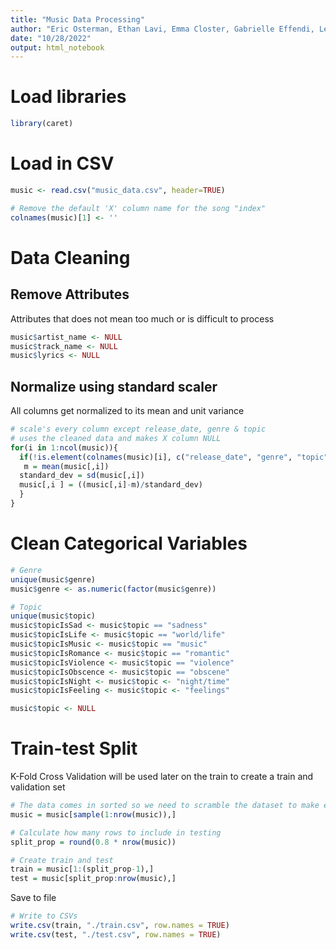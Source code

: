 ---
title: "Music Data Processing"
author: "Eric Osterman, Ethan Lavi, Emma Closter, Gabrielle Effendi, Lester Huang"
date: "10/28/2022"
output: html_notebook
---

# Load libraries

```{r}
library(caret)
```

# Load in CSV

```{r}
music <- read.csv("music_data.csv", header=TRUE)

# Remove the default 'X' column name for the song "index"
colnames(music)[1] <- ''
```

# Data Cleaning

## Remove Attributes

Attributes that does not mean too much or is difficult to process

```{r}
music$artist_name <- NULL
music$track_name <- NULL
music$lyrics <- NULL
```

## Normalize using standard scaler

All columns get normalized to its mean and unit variance

```{r}
# scale's every column except release_date, genre & topic
# uses the cleaned data and makes X column NULL
for(i in 1:ncol(music)){
  if(!is.element(colnames(music)[i], c("release_date", "genre", "topic"))){
   m = mean(music[,i])
  standard_dev = sd(music[,i])
  music[,i ] = ((music[,i]-m)/standard_dev)
  }
}
```

# Clean Categorical Variables
```{r}
# Genre
unique(music$genre)
music$genre <- as.numeric(factor(music$genre))

# Topic
unique(music$topic)
music$topicIsSad <- music$topic == "sadness"
music$topicIsLife <- music$topic == "world/life"
music$topicIsMusic <- music$topic == "music"
music$topicIsRomance <- music$topic == "romantic"
music$topicIsViolence <- music$topic == "violence"
music$topicIsObscence <- music$topic == "obscene"
music$topicIsNight <- music$topic <- "night/time"
music$topicIsFeeling <- music$topic <- "feelings"

music$topic <- NULL

```

# Train-test Split

K-Fold Cross Validation will be used later on the train to create a train and validation set

```{r}
# The data comes in sorted so we need to scramble the dataset to make effective and balanced splits
music = music[sample(1:nrow(music)),]

# Calculate how many rows to include in testing
split_prop = round(0.8 * nrow(music))

# Create train and test
train = music[1:(split_prop-1),]
test = music[split_prop:nrow(music),]
```

Save to file

```{r}
# Write to CSVs
write.csv(train, "./train.csv", row.names = TRUE)
write.csv(test, "./test.csv", row.names = TRUE)
```

